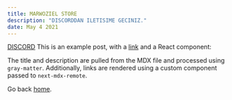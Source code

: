 ```yaml
---
title: MARWOZIEL STORE
description: "DISCORDDAN ILETISIME GECINIZ."
date: May 4 2021
---
```

[DISCORD](https://discord.gg/v5rqH6qA6k)
This is an example post, with a [link](https://nextjs.org) and a React component:

The title and description are pulled from the MDX file and processed using `gray-matter`. Additionally, links are rendered using a custom component passed to `next-mdx-remote`.

Go back [home](/).
